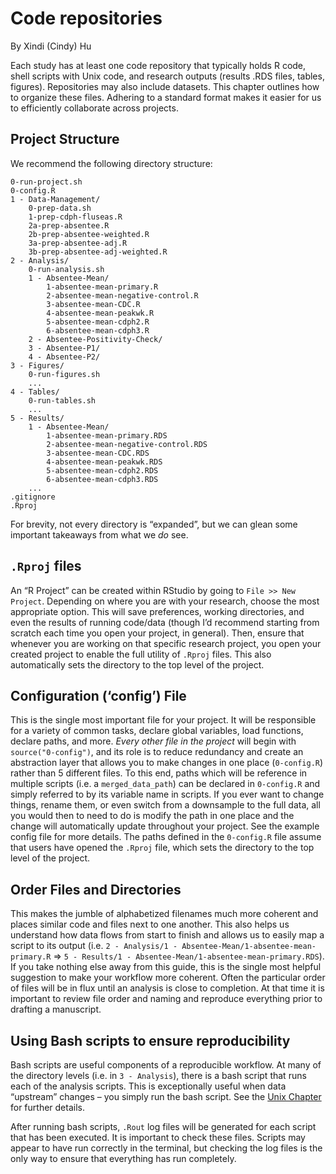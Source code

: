 # Code repositories

By Xindi (Cindy) Hu

Each study has at least one code repository that typically holds R code, shell scripts with Unix code, and research outputs (results .RDS files, tables, figures). Repositories may also include datasets. This chapter outlines how to organize these files. Adhering to a standard format makes it easier for us to efficiently collaborate across projects. 

## Project Structure

We recommend the following directory structure:

```
0-run-project.sh
0-config.R
1 - Data-Management/
    0-prep-data.sh
    1-prep-cdph-fluseas.R
    2a-prep-absentee.R
    2b-prep-absentee-weighted.R
    3a-prep-absentee-adj.R
    3b-prep-absentee-adj-weighted.R
2 - Analysis/
    0-run-analysis.sh
    1 - Absentee-Mean/
        1-absentee-mean-primary.R
        2-absentee-mean-negative-control.R
        3-absentee-mean-CDC.R
        4-absentee-mean-peakwk.R
        5-absentee-mean-cdph2.R
        6-absentee-mean-cdph3.R
    2 - Absentee-Positivity-Check/
    3 - Absentee-P1/
    4 - Absentee-P2/
3 - Figures/
    0-run-figures.sh
    ...
4 - Tables/
    0-run-tables.sh
    ...
5 - Results/
    1 - Absentee-Mean/
        1-absentee-mean-primary.RDS
        2-absentee-mean-negative-control.RDS
        3-absentee-mean-CDC.RDS
        4-absentee-mean-peakwk.RDS
        5-absentee-mean-cdph2.RDS
        6-absentee-mean-cdph3.RDS
    ...
.gitignore
.Rproj
```

For brevity, not every directory is "expanded", but we can glean some important takeaways from what we _do_ see.

## `.Rproj` files
An "R Project" can be created within RStudio by going to `File >> New Project`. Depending on where you are with your research, choose the most appropriate option. This will save preferences, working directories, and even the results of running code/data (though I'd recommend starting from scratch each time you open your project, in general). Then, ensure that whenever you are working on that specific research project, you open your created project to enable the full utility of `.Rproj` files. This also automatically sets the directory to the top level of the project. 

## Configuration ('config') File
This is the single most important file for your project. It will be responsible for a variety of common tasks, declare global variables, load functions, declare paths, and more. _Every other file in the project_ will begin with `source("0-config")`, and its role is to reduce redundancy and create an abstraction layer that allows you to make changes in one place (`0-config.R`) rather than 5 different files. To this end, paths which will be reference in multiple scripts (i.e. a `merged_data_path`) can be declared in `0-config.R` and simply referred to by its variable name in scripts. If you ever want to change things, rename them, or even switch from a downsample to the full data, all you would then to need to do is modify the path in one place and the change will automatically update throughout your project. See the example config file for more details. The paths defined in the `0-config.R` file assume that users have opened the `.Rproj` file, which sets the directory to the top level of the project. 

## Order Files and Directories
This makes the jumble of alphabetized filenames much more coherent and places similar code and files next to one another. This also helps us understand how data flows from start to finish and allows us to easily map a script to its output (i.e. `2 - Analysis/1 - Absentee-Mean/1-absentee-mean-primary.R` => `5 - Results/1 - Absentee-Mean/1-absentee-mean-primary.RDS`). If you take nothing else away from this guide, this is the single most helpful suggestion to make your workflow more coherent. Often the particular order of files will be in flux until an analysis is close to completion. At that time it is important to review file order and naming and reproduce everything prior to drafting a manuscript. 

## Using Bash scripts to ensure reproducibility
Bash scripts are useful components of a reproducible workflow. At many of the directory levels (i.e. in `3 - Analysis`), there is a bash script that runs each of the analysis scripts. This is exceptionally useful when data "upstream" changes -- you simply run the bash script. See the [Unix Chapter](#unix) for further details. 

After running bash scripts, `.Rout` log files will be generated for each script that has been executed. It is important to check these files. Scripts may appear to have run correctly in the terminal, but checking the log files is the only way to ensure that everything has run completely.
